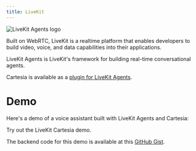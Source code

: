 ```yaml
---
title: LiveKit
---
```


<Frame background="subtle">
  <img src="/assets/images/livekit-agents.png" alt="LiveKit Agents logo" />
</Frame>

Built on WebRTC, LiveKit is a realtime platform that enables developers to build video, voice, and data capabilities into their applications.

LiveKit Agents is LiveKit's framework for building real-time conversational agents.

Cartesia is available as a [plugin for LiveKit Agents](https://github.com/livekit/agents/tree/main/livekit-plugins/livekit-plugins-cartesia).

# Demo

Here's a demo of a voice assistant built with LiveKit Agents and Cartesia:

<Card title="LiveKit Cartesia Demo" icon="fa-solid fa-link" href="https://cartesia-assistant.vercel.app/">
    Try out the LiveKit Cartesia demo.
</Card>

The backend code for this demo is available at this [GitHub Gist](https://gist.github.com/davidzhao/5738f0e2d434dea6e5224262ee5c3cfa).
